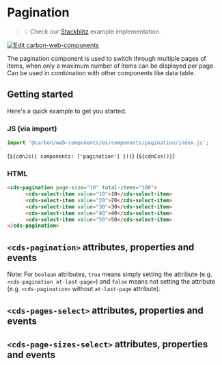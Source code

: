 
<Meta of={PaginationStories} />

# Pagination

> 💡 Check our
> [Stackblitz](https://stackblitz.com/github/carbon-design-system/carbon-for-ibm-dotcom/tree/main/packages/web-components/examples/stackblitz/basic/components/pagination)
> example implementation.

[![Edit carbon-web-components](https://developer.stackblitz.com/img/open_in_stackblitz.svg)](https://stackblitz.com/github/carbon-design-system/carbon-for-ibm-dotcom/tree/main/packages/carbon-web-components/examples/stackblitz/basic/components/pagination)

The pagination component is used to switch through multiple pages of items, when
only a maximum number of items can be displayed per page. Can be used in
combination with other components like data table.

## Getting started

Here's a quick example to get you started.

### JS (via import)

```javascript
import '@carbon/web-components/es/components/pagination/index.js';
```

<Markdown>{`${cdnJs({ components: ['pagination'] })}`}</Markdown>
<Markdown>{`${cdnCss()}`}</Markdown>

### HTML

```html
<cds-pagination page-size="10" total-items="100">
      <cds-select-item value="10">10</cds-select-item>
      <cds-select-item value="20">20</cds-select-item>
      <cds-select-item value="30">30</cds-select-item>
      <cds-select-item value="40">40</cds-select-item>
      <cds-select-item value="50">50</cds-select-item>
</cds-pagination>
```

## `<cds-pagination>` attributes, properties and events

Note: For `boolean` attributes, `true` means simply setting the attribute (e.g.
`<cds-pagination at-last-page>`) and `false` means not setting the attribute
(e.g. `<cds-pagination>` without `at-last-page` attribute).

<ArgsTable of="cds-pagination" />

## `<cds-pages-select>` attributes, properties and events

<ArgsTable of="cds-pages-select" />

## `<cds-page-sizes-select>` attributes, properties and events

<ArgsTable of="cds-page-sizes-select" />
